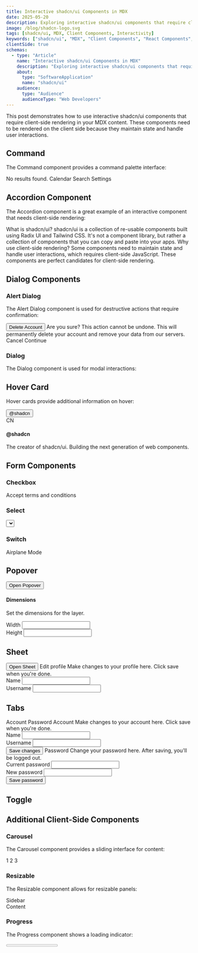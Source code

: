 ```yaml
---
title: Interactive shadcn/ui Components in MDX
date: 2025-05-20
description: Exploring interactive shadcn/ui components that require client-side rendering in MDX
image: /blog/shadcn-logo.svg
tags: [shadcn/ui, MDX, Client Components, Interactivity]
keywords: ["shadcn/ui", "MDX", "Client Components", "React Components", "Interactive UI", "Web Development", "Component Library"]
clientSide: true
schemas:
  - type: "Article"
    name: "Interactive shadcn/ui Components in MDX"
    description: "Exploring interactive shadcn/ui components that require client-side rendering in MDX"
    about:
      type: "SoftwareApplication"
      name: "shadcn/ui"
    audience:
      type: "Audience"
      audienceType: "Web Developers"
---
```



This post demonstrates how to use interactive shadcn/ui components that require client-side rendering in your MDX content. These components need to be rendered on the client side because they maintain state and handle user interactions.

## Command

The Command component provides a command palette interface:

<div className="relative w-full max-w-[600px] mx-auto">
  <Command className="w-full">
    <CommandInput placeholder="Type a command or search..." />
    <CommandList>
      <CommandEmpty>No results found.</CommandEmpty>
      <CommandGroup heading="Suggestions">
        <CommandItem>Calendar</CommandItem>
        <CommandItem>Search</CommandItem>
        <CommandItem>Settings</CommandItem>
      </CommandGroup>
    </CommandList>
  </Command>
</div>

## Accordion Component

The Accordion component is a great example of an interactive component that needs client-side rendering:

<Accordion type="single" collapsible>
  <AccordionItem value="item-1">
    <AccordionTrigger>What is shadcn/ui?</AccordionTrigger>
    <AccordionContent>
      shadcn/ui is a collection of re-usable components built using Radix UI and Tailwind CSS. It's not a component library, but rather a collection of components that you can copy and paste into your apps.
    </AccordionContent>
  </AccordionItem>
  <AccordionItem value="item-2">
    <AccordionTrigger>Why use client-side rendering?</AccordionTrigger>
    <AccordionContent>
      Some components need to maintain state and handle user interactions, which requires client-side JavaScript. These components are perfect candidates for client-side rendering.
    </AccordionContent>
  </AccordionItem>
</Accordion>

## Dialog Components

### Alert Dialog

The Alert Dialog component is used for destructive actions that require confirmation:

<AlertDialog>
  <AlertDialogTrigger asChild>
    <Button variant="outline">Delete Account</Button>
  </AlertDialogTrigger>
  <AlertDialogContent>
    <AlertDialogHeader>
      <AlertDialogTitle>Are you sure?</AlertDialogTitle>
      <AlertDialogDescription>
        This action cannot be undone. This will permanently delete your account and remove your data from our servers.
      </AlertDialogDescription>
    </AlertDialogHeader>
    <AlertDialogFooter>
      <AlertDialogCancel>Cancel</AlertDialogCancel>
      <AlertDialogAction>Continue</AlertDialogAction>
    </AlertDialogFooter>
  </AlertDialogContent>
</AlertDialog>

### Dialog

The Dialog component is used for modal interactions:

<Dialog>
  <DialogTrigger asChild>
    <Button variant="outline">Open Dialog</Button>
  </DialogTrigger>
  <DialogContent>
    <DialogHeader>
      <DialogTitle>Edit Profile</DialogTitle>
      <DialogDescription>
        Make changes to your profile here. Click save when you're done.
      </DialogDescription>
    </DialogHeader>
    <div className="grid gap-4 py-4">
      <div className="grid grid-cols-4 items-center gap-4">
        <Label htmlFor="name" className="text-right">
          Name
        </Label>
        <Input id="name" defaultValue="John Doe" className="col-span-3" />
      </div>
      <div className="grid grid-cols-4 items-center gap-4">
        <Label htmlFor="username" className="text-right">
          Username
        </Label>
        <Input id="username" defaultValue="@johndoe" className="col-span-3" />
      </div>
    </div>
    <DialogFooter>
      <Button type="submit">Save changes</Button>
    </DialogFooter>
  </DialogContent>
</Dialog>

## Hover Card

Hover cards provide additional information on hover:

<HoverCard>
  <HoverCardTrigger asChild>
    <Button variant="link">@shadcn</Button>
  </HoverCardTrigger>
  <HoverCardContent className="w-80">
    <div className="flex justify-between space-x-4">
      <Avatar>
        <AvatarImage src="https://github.com/shadcn.png" />
        <AvatarFallback>CN</AvatarFallback>
      </Avatar>
      <div className="space-y-1">
        <h4 className="text-sm font-semibold">@shadcn</h4>
        <div className="text-sm">
          The creator of shadcn/ui. Building the next generation of web components.
        </div>
      </div>
    </div>
  </HoverCardContent>
</HoverCard>

## Form Components

### Checkbox

<Checkbox id="terms" />
<Label htmlFor="terms">Accept terms and conditions</Label>

### Select

<Select>
  <SelectTrigger className="w-[180px]">
    <SelectValue placeholder="Select a fruit" />
  </SelectTrigger>
  <SelectContent>
    <SelectItem value="apple">Apple</SelectItem>
    <SelectItem value="banana">Banana</SelectItem>
    <SelectItem value="orange">Orange</SelectItem>
  </SelectContent>
</Select>

### Switch

<div className="flex items-center space-x-2">
  <Switch id="airplane-mode" />
  <Label htmlFor="airplane-mode">Airplane Mode</Label>
</div>

## Popover

<Popover>
  <PopoverTrigger asChild>
    <Button variant="outline">Open Popover</Button>
  </PopoverTrigger>
  <PopoverContent className="w-80">
    <div className="grid gap-4">
      <div className="space-y-2">
        <h4 className="font-medium leading-none">Dimensions</h4>
        <p className="text-sm text-muted-foreground">
          Set the dimensions for the layer.
        </p>
      </div>
      <div className="grid gap-2">
        <div className="grid grid-cols-3 items-center gap-4">
          <Label htmlFor="width">Width</Label>
          <Input
            id="width"
            defaultValue="100%"
            className="col-span-2 h-8"
          />
        </div>
        <div className="grid grid-cols-3 items-center gap-4">
          <Label htmlFor="height">Height</Label>
          <Input
            id="height"
            defaultValue="25px"
            className="col-span-2 h-8"
          />
        </div>
      </div>
    </div>
  </PopoverContent>
</Popover>

## Sheet

<Sheet>
  <SheetTrigger asChild>
    <Button variant="outline">Open Sheet</Button>
  </SheetTrigger>
  <SheetContent>
    <SheetHeader>
      <SheetTitle>Edit profile</SheetTitle>
      <SheetDescription>
        Make changes to your profile here. Click save when you're done.
      </SheetDescription>
    </SheetHeader>
    <div className="grid gap-4 py-4">
      <div className="grid grid-cols-4 items-center gap-4">
        <Label htmlFor="name" className="text-right">
          Name
        </Label>
        <Input id="name" defaultValue="John Doe" className="col-span-3" />
      </div>
      <div className="grid grid-cols-4 items-center gap-4">
        <Label htmlFor="username" className="text-right">
          Username
        </Label>
        <Input id="username" defaultValue="@johndoe" className="col-span-3" />
      </div>
    </div>
  </SheetContent>
</Sheet>

## Tabs

<Tabs defaultValue="account" className="w-full">
  <TabsList>
    <TabsTrigger value="account">Account</TabsTrigger>
    <TabsTrigger value="password">Password</TabsTrigger>
  </TabsList>
  <TabsContent value="account">
    <Card>
      <CardHeader>
        <CardTitle>Account</CardTitle>
        <CardDescription>
          Make changes to your account here. Click save when you're done.
        </CardDescription>
      </CardHeader>
      <CardContent className="space-y-2">
        <div className="space-y-1">
          <Label htmlFor="name">Name</Label>
          <Input id="name" defaultValue="John Doe" />
        </div>
        <div className="space-y-1">
          <Label htmlFor="username">Username</Label>
          <Input id="username" defaultValue="@johndoe" />
        </div>
      </CardContent>
      <CardFooter>
        <Button>Save changes</Button>
      </CardFooter>
    </Card>
  </TabsContent>
  <TabsContent value="password">
    <Card>
      <CardHeader>
        <CardTitle>Password</CardTitle>
        <CardDescription>
          Change your password here. After saving, you'll be logged out.
        </CardDescription>
      </CardHeader>
      <CardContent className="space-y-2">
        <div className="space-y-1">
          <Label htmlFor="current">Current password</Label>
          <Input id="current" type="password" />
        </div>
        <div className="space-y-1">
          <Label htmlFor="new">New password</Label>
          <Input id="new" type="password" />
        </div>
      </CardContent>
      <CardFooter>
        <Button>Save password</Button>
      </CardFooter>
    </Card>
  </TabsContent>
</Tabs>

## Toggle

<ToggleDemo />

## Additional Client-Side Components

### Carousel

The Carousel component provides a sliding interface for content:

<Carousel>
    <CarouselContent>
      <CarouselItem>
        <Card>
          <CardContent className="flex aspect-square items-center justify-center p-6">
            <span className="text-4xl font-semibold">1</span>
          </CardContent>
        </Card>
      </CarouselItem>
      <CarouselItem>
        <Card>
          <CardContent className="flex aspect-square items-center justify-center p-6">
            <span className="text-4xl font-semibold">2</span>
          </CardContent>
        </Card>
      </CarouselItem>
      <CarouselItem>
        <Card>
          <CardContent className="flex aspect-square items-center justify-center p-6">
            <span className="text-4xl font-semibold">3</span>
          </CardContent>
        </Card>
      </CarouselItem>
    </CarouselContent>
    <CarouselPrevious />
    <CarouselNext />
  </Carousel>

### Resizable

The Resizable component allows for resizable panels:

<ResizablePanelGroup direction="horizontal">
  <ResizablePanel defaultSize={25}>
    <div className="flex h-[200px] items-center justify-center p-6">
      <span className="font-semibold">Sidebar</span>
    </div>
  </ResizablePanel>
  <ResizableHandle />
  <ResizablePanel defaultSize={75}>
    <div className="flex h-[200px] items-center justify-center p-6">
      <span className="font-semibold">Content</span>
    </div>
  </ResizablePanel>
</ResizablePanelGroup>

### Progress

The Progress component shows a loading indicator:

<Progress value={33} className="w-full" />

### Code Snippet

The CodeSnippet component provides syntax highlighting:

<CodeSnippet 
  language="js" 
  code={`function Welcome() {
  return <h1>Hello, world!</h1>;
}`} 
/>

### Chart


The Chart component provides data visualization:


<Chart
  config={{
    sales: {
      label: "Sales",
      theme: {
        light: "hsl(222.2 84% 4.9%)",
        dark: "hsl(210 40% 98%)"
      }
    },
    revenue: {
      label: "Revenue",
      theme: {
        light: "hsl(221.2 83.2% 53.3%)",
        dark: "hsl(217.2 91.2% 59.8%)"
      }
    }
  }}
>

  <LineChart
    width={600}
    height={300}
    data={[
      { month: "Jan", sales: 100, revenue: 200 },
      { month: "Feb", sales: 120, revenue: 250 },
      { month: "Mar", sales: 140, revenue: 300 },
      { month: "Apr", sales: 160, revenue: 350 },
      { month: "May", sales: 180, revenue: 400 },
      { month: "Jun", sales: 200, revenue: 450 }
    ]}
    margin={{ top: 5, right: 30, left: 20, bottom: 5 }}
  >
    <CartesianGrid strokeDasharray="3 3" />
    
    <XAxis 
      dataKey="month"
      hide={false}
      axisLine={{ stroke: 'currentColor' }}
      tickLine={{ stroke: 'currentColor' }}
    />
    <YAxis 
      yAxisId="left"
      hide={false}
      axisLine={{ stroke: 'currentColor' }}
      tickLine={{ stroke: 'currentColor' }}
      label={{ value: 'Sales', angle: -90, position: 'insideLeft' }}
    />

    <YAxis 
      yAxisId="right"
      orientation="right"
      hide={false}
      axisLine={{ stroke: 'currentColor' }}
      tickLine={{ stroke: 'currentColor' }}
      label={{ value: 'Revenue', angle: 90, position: 'insideRight' }}
    />

    <RechartsTooltip />
    
    <RechartsLegend />
    
    <Line
      yAxisId="left"
      type="monotone"
      dataKey="sales"
      stroke="var(--color-sales)"
      name="Sales"
      dot={{ r: 4 }}
      activeDot={{ r: 6 }}
    />
    
    <Line
      yAxisId="right"
      type="monotone"
      dataKey="revenue"
      stroke="var(--color-revenue)"
      name="Revenue"
      dot={{ r: 4 }}
      activeDot={{ r: 6 }}
    />
  </LineChart>
</Chart>

### Image

The Image component provides optimized image loading:

<Image
  src="https://images.unsplash.com/photo-1588345921523-c2dcdb7f1dcd?w=800&dpr=2&q=80"
  alt="Photo by Drew Beamer"
  width={800}
  height={450}
  className="rounded-md"
/>

### Collapsible

The Collapsible component provides expandable/collapsible content:

<Collapsible>
  <CollapsibleTrigger className="flex items-center gap-2">
    <span>Click to expand</span>
    <ChevronDown className="h-4 w-4" />
  </CollapsibleTrigger>
  <CollapsibleContent>
    <div className="rounded-lg border p-4">
      <h4 className="mb-2 font-medium">Collapsible Content</h4>
      <span className="text-sm text-muted-foreground">
        This content can be expanded and collapsed.
      </span>
    </div>
  </CollapsibleContent>
</Collapsible>

### Toast

The Toast component provides notifications:

<ToastWrapper />

### Tooltip

The Tooltip component provides additional information on hover:

<Tooltip>
  <TooltipTrigger asChild>
    <Button variant="outline">Hover me</Button>
  </TooltipTrigger>
  <TooltipContent>
    <p>This is a tooltip message</p>
  </TooltipContent>
</Tooltip>

### Navigation Menu

The NavigationMenu component provides a dropdown navigation interface:

<NavigationMenu>
  <NavigationMenuList>
    <NavigationMenuItem>
      <NavigationMenuTrigger>Getting Started</NavigationMenuTrigger>
      <NavigationMenuContent>
        <ul className="grid gap-3 p-6 md:w-[400px] lg:w-[500px] lg:grid-cols-[.75fr_1fr]">
          <li className="row-span-3">
            <NavigationMenuLink asChild>
              <a
                className="flex h-full w-full select-none flex-col justify-end rounded-md bg-gradient-to-b from-muted/50 to-muted p-6 no-underline outline-none focus:shadow-md"
                href="/"
              >
                <div className="mb-2 mt-4 text-lg font-medium">
                  shadcn/ui
                </div>
                <div className="text-sm leading-tight text-muted-foreground">
                  Beautifully designed components built with Radix UI and Tailwind CSS.
                </div>
              </a>
            </NavigationMenuLink>
          </li>
          <li>
            <NavigationMenuLink asChild>
              <a
                className="block select-none space-y-1 rounded-md p-3 leading-none no-underline outline-none transition-colors hover:bg-accent hover:text-accent-foreground focus:bg-accent focus:text-accent-foreground"
                href="/resources"
              >
                <div className="text-sm font-medium leading-none">Documentation</div>
                <div className="line-clamp-2 text-sm leading-snug text-muted-foreground">
                  Learn how to use shadcn/ui components in your project.
                </div>
              </a>
            </NavigationMenuLink>
          </li>
        </ul>
      </NavigationMenuContent>
    </NavigationMenuItem>
  </NavigationMenuList>
</NavigationMenu>

### Pagination

The Pagination component provides navigation between pages:

<Pagination>
  <PaginationContent>
    <PaginationItem>
      <PaginationPrevious href="#" />
    </PaginationItem>
    <PaginationItem>
      <PaginationLink href="#">1</PaginationLink>
    </PaginationItem>
    <PaginationItem>
      <PaginationLink href="#" isActive>2</PaginationLink>
    </PaginationItem>
    <PaginationItem>
      <PaginationLink href="#">3</PaginationLink>
    </PaginationItem>
    <PaginationItem>
      <PaginationNext href="#" />
    </PaginationItem>
  </PaginationContent>
</Pagination>

### Radio Group

The RadioGroup component provides a set of radio buttons:

<RadioGroup defaultValue="option-one">
  <div className="flex items-center space-x-2">
    <RadioGroupItem value="option-one" id="option-one" />
    <Label htmlFor="option-one">Option One</Label>
  </div>
  <div className="flex items-center space-x-2">
    <RadioGroupItem value="option-two" id="option-two" />
    <Label htmlFor="option-two">Option Two</Label>
  </div>
</RadioGroup>

### Slider

The Slider component provides a range input:

<div className="space-y-4">
  <div className="flex items-center justify-between">
    <Label htmlFor="volume">Volume</Label>
    <span className="text-sm text-muted-foreground" id="volume-value">50%</span>
  </div>
  <Slider
    id="volume"
    defaultValue={[50]}
    max={100}
    step={1}
    className="w-full"
    onValueChange={(value) => {
      const volumeValue = document.getElementById('volume-value')
      if (volumeValue) {
        volumeValue.textContent = `${value[0]}%`
      }
    }}
  />
</div>

### Toggle Group

The ToggleGroup component provides a set of toggle buttons:

<ToggleGroup type="single" defaultValue="bold">
  <ToggleGroupItem value="bold" aria-label="Toggle bold">
    <span className="font-bold">B</span>
  </ToggleGroupItem>
  <ToggleGroupItem value="italic" aria-label="Toggle italic">
    <span className="italic">I</span>
  </ToggleGroupItem>
  <ToggleGroupItem value="underline" aria-label="Toggle underline">
    <span className="underline">U</span>
  </ToggleGroupItem>
</ToggleGroup>

### Aspect Ratio

The AspectRatio component maintains a consistent width/height ratio:

<div className="relative mb-12 w-full max-w-[800px] mx-auto">
  <AspectRatio ratio={16 / 9} className="w-full">
    <img
      src="https://images.unsplash.com/photo-1588345921523-c2dcdb7f1dcd?w=800&dpr=2&q=80"
      alt="Photo by Drew Beamer"
      className="rounded-md object-cover w-full h-full"
    />
  </AspectRatio>
</div>

## When to Use Client-Side Rendering

Use client-side rendering for MDX content when:

1. You need interactive components that maintain state
2. Components require user input or event handling
3. You're using components that need to access browser APIs
4. Components need to respond to user interactions in real-time

For static content or components that don't require interactivity, stick with server-side rendering for better performance. 